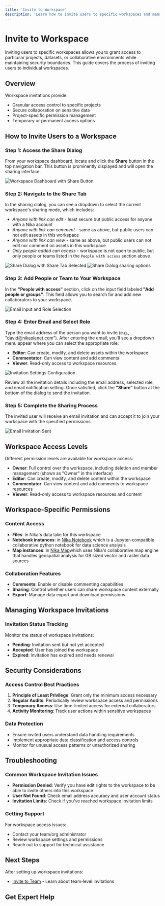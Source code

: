 ```yaml
---
title: 'Invite to Workspace'
description: 'Learn how to invite users to specific workspaces and manage workspace-level access permissions'
---
```



# Invite to Workspace

Inviting users to specific workspaces allows you to grant access to particular projects, datasets, or collaborative environments while maintaining security boundaries. This guide covers the process of inviting users to individual workspaces.

## Overview

Workspace invitations provide:
- Granular access control to specific projects
- Secure collaboration on sensitive data
- Project-specific permission management
- Temporary or permanent access options

## How to Invite Users to a Workspace

### Step 1: Access the Share Dialog

From your workspace dashboard, locate and click the **Share** button in the top navigation bar. This button is prominently displayed and will open the sharing interface.

![Workspace Dashboard with Share Button](/guides/access-control/invite-to-workspace-1.jpg)

### Step 2: Navigate to the Share Tab

In the sharing dialog, you can see a dropdown to select the current workspace's sharing mode, which includes:
- *Anyone with link can edit* - least secure but public access for anyone with a Nika account
- *Anyone with link can comment* - same as above, but public users can not edit assets in this workspace
- *Anyone with link can view* - same as above, but public users can not edit nor comment on assets in this workspace
- *Only people added can access* - workspace is not open to public, but only people or teams listed in the `People with access` section above

![Share Dialog with Share Tab Selected](/guides/access-control/invite-to-workspace-2.jpg)
![Share Dialog sharing options](/guides/access-control/invite-to-workspace-3.jpg)

### Step 3: Add People or Team to Your Workspace

In the **"People with access"** section, click on the input field labeled **"Add people or groups"**. This field allows you to search for and add new collaborators to your workspace.

![Email Input and Role Selection](/guides/access-control/invite-to-workspace-4.jpg)

### Step 4: Enter Email and Select Role

Type the email address of the person you want to invite (e.g., "david@nikaplanet.com"). After entering the email, you'll see a dropdown menu appear where you can select the appropriate role:
- **Editor**: Can create, modify, and delete assets within the workspace
- **Commentator**: Can view content and add comments
- **Viewer**: Read-only access to workspace resources

![Invitation Settings Configuration](/guides/access-control/invite-to-workspace-5.jpg)

Review all the invitation details including the email address, selected role, and email notification setting. Once satisfied, click the **"Share"** button at the bottom of the dialog to send the invitation.


### Step 5: Complete the Sharing Process

The invited user will receive an email invitation and can accept it to join your workspace with the specified permissions.

![Email Invitation Sent](/guides/access-control/invite-to-workspace-6.jpg)

## Workspace Access Levels

Different permission levels are available for workspace access:

- **Owner**: Full control over the workspace, including deletion and member management (shown as "Owner" in the interface)
- **Editor**: Can create, modify, and delete content within the workspace
- **Commentator**: Can view content and add comments to workspace resources
- **Viewer**: Read-only access to workspace resources and content

## Workspace-Specific Permissions

### Content Access
- **Files**: in Nika's data lake for this workspace
- **Notebook instances**: in [Nika Notebook](/guides/data-analysis/create-your-first-notebook) which is a Jupyter-compatible collaborative python notebook for data science analysis
- **Map instances**: in [Nika Map](/guides/become-map-expert/create-your-first-map)which uses Nika's collaborative map engine that handles geospatial analysis for GB sized vector and raster data sources

### Collaboration Features
- **Comments**: Enable or disable commenting capabilities
- **Sharing**: Control whether users can share workspace content externally
- **Export**: Manage data export and download permissions

## Managing Workspace Invitations

### Invitation Status Tracking

Monitor the status of workspace invitations:
- **Pending**: Invitation sent but not yet accepted
- **Accepted**: User has joined the workspace
- **Expired**: Invitation has expired and needs renewal

## Security Considerations

### Access Control Best Practices

1. **Principle of Least Privilege**: Grant only the minimum access necessary
2. **Regular Audits**: Periodically review workspace access and permissions
3. **Temporary Access**: Use time-limited access for external collaborators
4. **Activity Monitoring**: Track user actions within sensitive workspaces

### Data Protection

- Ensure invited users understand data handling requirements
- Implement appropriate data classification and access controls
- Monitor for unusual access patterns or unauthorized sharing

## Troubleshooting

### Common Workspace Invitation Issues

- **Permission Denied**: Verify you have edit rights to the workspace to be able to invite others into this workspace
- **User Not Found**: Check email address accuracy and user account status
- **Invitation Limits**: Check if you've reached workspace invitation limits

### Getting Support

For workspace access issues:
- Contact your team/org administrator
- Review workspace settings and permissions
- Reach out to support for technical assistance

## Next Steps

After setting up workspace invitations:
- [Invite to Team](/guides/access-control/invite-to-team) - Learn about team-level invitations

## Get Expert Help

<ContactCTACard />
